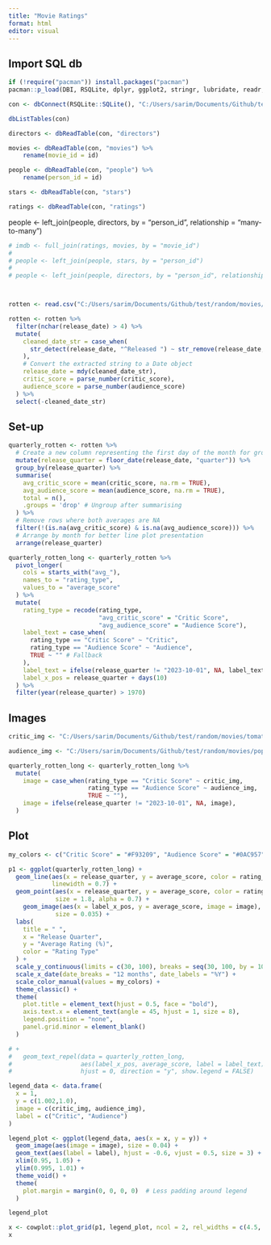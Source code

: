 ```yaml
---
title: "Movie Ratings"
format: html
editor: visual
---
```


## Import SQL db

```r
if (!require("pacman")) install.packages("pacman")
pacman::p_load(DBI, RSQLite, dplyr, ggplot2, stringr, lubridate, readr, tidyr, ggrepel, ggimage, cowplot)
```

```r
con <- dbConnect(RSQLite::SQLite(), "C:/Users/sarim/Documents/Github/test/random/movies/movies.db")

dbListTables(con)

directors <- dbReadTable(con, "directors")

movies <- dbReadTable(con, "movies") %>% 
    rename(movie_id = id)

people <- dbReadTable(con, "people") %>% 
    rename(person_id = id)

stars <- dbReadTable(con, "stars")

ratings <- dbReadTable(con, "ratings")
```

people \<- left_join(people, directors, by = "person_id", relationship = "many-to-many")

```r

# imdb <- full_join(ratings, movies, by = "movie_id")
# 
# people <- left_join(people, stars, by = "person_id")
# 
# people <- left_join(people, directors, by = "person_id", relationship = "many-to-many")




```

```r

rotten <- read.csv("C:/Users/sarim/Documents/Github/test/random/movies/movie_info.csv")

rotten <- rotten %>%
  filter(nchar(release_date) > 4) %>%
  mutate(
    cleaned_date_str = case_when(
      str_detect(release_date, "^Released ") ~ str_remove(release_date, "^Released "), TRUE ~ NA_character_
    ),
    # Convert the extracted string to a Date object
    release_date = mdy(cleaned_date_str),
    critic_score = parse_number(critic_score),
    audience_score = parse_number(audience_score)
  ) %>% 
  select(-cleaned_date_str)
```

## Set-up

```r
quarterly_rotten <- rotten %>%
  # Create a new column representing the first day of the month for grouping
  mutate(release_quarter = floor_date(release_date, "quarter")) %>%
  group_by(release_quarter) %>%
  summarise(
    avg_critic_score = mean(critic_score, na.rm = TRUE),
    avg_audience_score = mean(audience_score, na.rm = TRUE),
    total = n(),
    .groups = 'drop' # Ungroup after summarising
  ) %>%
  # Remove rows where both averages are NA
  filter(!(is.na(avg_critic_score) & is.na(avg_audience_score))) %>%
  # Arrange by month for better line plot presentation
  arrange(release_quarter)
```

```r
quarterly_rotten_long <- quarterly_rotten %>%
  pivot_longer(
    cols = starts_with("avg_"),
    names_to = "rating_type",
    values_to = "average_score"
  ) %>%
  mutate(
    rating_type = recode(rating_type,
                         "avg_critic_score" = "Critic Score",
                         "avg_audience_score" = "Audience Score"),
    label_text = case_when(
      rating_type == "Critic Score" ~ "Critic",
      rating_type == "Audience Score" ~ "Audience",
      TRUE ~ "" # Fallback
    ),
    label_text = ifelse(release_quarter != "2023-10-01", NA, label_text),
    label_x_pos = release_quarter + days(10)
  ) %>% 
  filter(year(release_quarter) > 1970)
```

## Images

```r
critic_img <- "C:/Users/sarim/Documents/Github/test/random/movies/tomato.png"

audience_img <- "C:/Users/sarim/Documents/Github/test/random/movies/popcorn.png"

quarterly_rotten_long <- quarterly_rotten_long %>%
  mutate(
    image = case_when(rating_type == "Critic Score" ~ critic_img,
                      rating_type == "Audience Score" ~ audience_img,
                      TRUE ~ ""),
    image = ifelse(release_quarter != "2023-10-01", NA, image),
  )
```

## Plot

```r

my_colors <- c("Critic Score" = "#F93209", "Audience Score" = "#0AC957")

p1 <- ggplot(quarterly_rotten_long) +
  geom_line(aes(x = release_quarter, y = average_score, color = rating_type),
            linewidth = 0.7) +
  geom_point(aes(x = release_quarter, y = average_score, color = rating_type),
             size = 1.8, alpha = 0.7) +
    geom_image(aes(x = label_x_pos, y = average_score, image = image), 
             size = 0.035) +
  labs(
    title = " ",
    x = "Release Quarter",
    y = "Average Rating (%)",
    color = "Rating Type"
  ) +
  scale_y_continuous(limits = c(30, 100), breaks = seq(30, 100, by = 10)) +
  scale_x_date(date_breaks = "12 months", date_labels = "%Y") +
  scale_color_manual(values = my_colors) +
  theme_classic() +
  theme(
    plot.title = element_text(hjust = 0.5, face = "bold"),
    axis.text.x = element_text(angle = 45, hjust = 1, size = 8),
    legend.position = "none",
    panel.grid.minor = element_blank()
  ) 

# +
#   geom_text_repel(data = quarterly_rotten_long, 
#                   aes(label_x_pos, average_score, label = label_text),
#                   hjust = 0, direction = "y", show.legend = FALSE)
```

```r
legend_data <- data.frame(
  x = 1,
  y = c(1.002,1.0),
  image = c(critic_img, audience_img),
  label = c("Critic", "Audience")
)

legend_plot <- ggplot(legend_data, aes(x = x, y = y)) +
  geom_image(aes(image = image), size = 0.04) +
  geom_text(aes(label = label), hjust = -0.6, vjust = 0.5, size = 3) +
  xlim(0.95, 1.05) +
  ylim(0.995, 1.01) +
  theme_void() +
  theme(
    plot.margin = margin(0, 0, 0, 0)  # Less padding around legend
  )

legend_plot
```

```r
x <- cowplot::plot_grid(p1, legend_plot, ncol = 2, rel_widths = c(4.5, 1))
x
```
